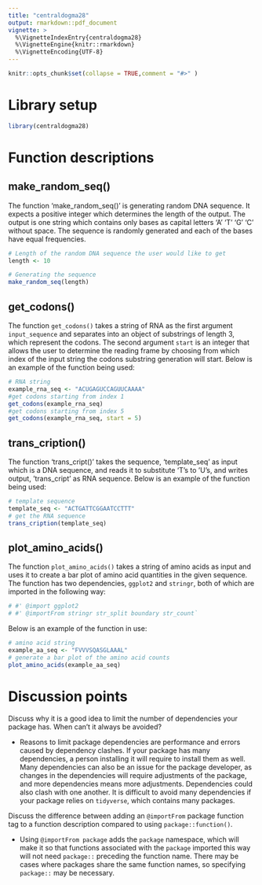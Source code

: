 ```yaml
---
title: "centraldogma28"
output: rmarkdown::pdf_document
vignette: >
  %\VignetteIndexEntry{centraldogma28}
  %\VignetteEngine{knitr::rmarkdown}
  %\VignetteEncoding{UTF-8}
---
```


```r
knitr::opts_chunk$set(collapse = TRUE,comment = "#>" )
```

# Library setup

```r
library(centraldogma28)
```

# Function descriptions

## make_random_seq()

The function 'make_random_seq()' is generating random DNA sequence. It expects a positive integer which determines the length of the output. The output is one string which contains only bases as capital letters 'A' 'T' 'G' 'C' without space. The sequence is randomly generated and each of the bases have equal frequencies.

```r
# Length of the random DNA sequence the user would like to get
length <- 10

# Generating the sequence
make_random_seq(length)
```


## get_codons()

The function `get_codons()` takes a string of RNA as the first argument `input_sequence` and separates into an object of substrings of length 3, which represent the codons. The second argument `start` is an integer that allows the user to determine the reading frame by choosing from which index of the input string the codons substring generation will start. Below is an example of the function being used:

```r
# RNA string 
example_rna_seq <- "ACUGAGUCCAGUUCAAAA"  
#get codons starting from index 1
get_codons(example_rna_seq)  
#get codons starting from index 5 
get_codons(example_rna_seq, start = 5)
```

## trans_cription()

The function 'trans_cript()' takes the sequence, 'template_seq' as input which is a DNA sequence, and reads it to substitute 'T's to 'U's, and writes output, 'trans_cript' as RNA sequence. Below is an example of the function being used: 

```r
# template sequence
template_seq <- "ACTGATTCGGAATCCTTT"
# get the RNA sequence
trans_cription(template_seq)
```


## plot_amino_acids()

The function `plot_amino_acids()` takes a string of amino acids as input and uses it to create a bar plot of amino acid quantities in the given sequence. The function has two dependencies, `ggplot2` and `stringr`, both of which are imported in the following way:

```r
# #' @import ggplot2 
# #' @importFrom stringr str_split boundary str_count`
```

Below is an example of the function in use:

```r
# amino acid string 
example_aa_seq <- "FVVVSQASGLAAAL"  
# generate a bar plot of the amino acid counts 
plot_amino_acids(example_aa_seq)
```

# Discussion points

Discuss why it is a good idea to limit the number of dependencies your package has. When can't it always be avoided?

-   Reasons to limit package dependencies are performance and errors caused by dependency clashes. If your package has many dependencies, a person installing it will require to install them as well. Many dependencies can also be an issue for the package developer, as changes in the dependencies will require adjustments of the package, and more dependencies means more adjustments. Dependencies could also clash with one another. It is difficult to avoid many dependencies if your package relies on `tidyverse`, which contains many packages.

Discuss the difference between adding an `@importFrom` package function tag to a function description compared to using `package::function()`.

-   Using `@importFrom package` adds the `package` namespace, which will make it so that functions associated with the `package` imported this way will not need `package::` preceding the function name. There may be cases where packages share the same function names, so specifying `package::` may be necessary.
